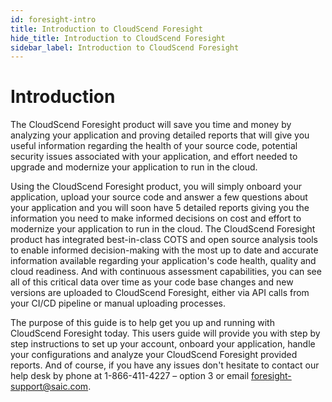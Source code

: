 ```yaml
---
id: foresight-intro
title: Introduction to CloudScend Foresight
hide_title: Introduction to CloudScend Foresight
sidebar_label: Introduction to CloudScend Foresight
---
```


# Introduction

The CloudScend Foresight product will save you time and money by analyzing your application and proving detailed reports that will give you useful information regarding the health of your source code, potential security issues associated with your application, and effort needed to upgrade and modernize your application to run in the cloud.

Using the CloudScend Foresight product, you will simply onboard your application, upload your source code and answer a few questions about your application and you will soon have 5 detailed reports giving you the information you need to make informed decisions on cost and effort to modernize your application to run in the cloud. The CloudScend Foresight product has integrated best-in-class COTS and open source analysis tools to enable informed decision-making with the most up to date and accurate information available regarding your application's code health, quality and cloud readiness. And with continuous assessment capabilities, you can see all of this critical data over time as your code base changes and new versions are uploaded to CloudScend Foresight, either via API calls from your CI/CD pipeline or manual uploading processes.

The purpose of this guide is to help get you up and running with CloudScend Foresight today. This users guide will provide you with step by step instructions to set up your account, onboard your application, handle your configurations and analyze your CloudScend Foresight provided reports. And of course, if you have any issues don't hesitate to contact our help desk by phone at 1-866-411-4227 – option 3 or email foresight-support@saic.com.
